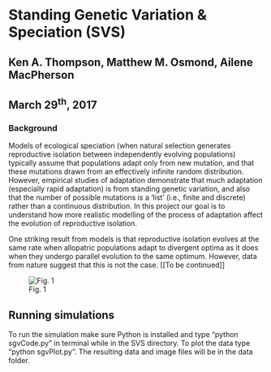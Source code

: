 # Standing Genetic Variation & Speciation (SVS)
## Ken A. Thompson, Matthew M. Osmond, Ailene MacPherson
## March 29^th^, 2017

### Background

Models of ecological speciation (when natural selection generates reproductive isolation between independently evolving populations) typically assume that populations adapt only from new mutation, and that these mutations drawn from an effectively infinite random distribution. However, empirical studies of adaptation demonstrate that much adaptation (especially rapid adaptation) is from standing genetic variation, and also that the number of possible mutations is a 'list' (i.e., finite and discrete) rather than a continuous distribution. In this project our goal is to understand how more realistic modelling of the process of adaptation affect the evolution of reproductive isolation.

One striking result from models is that reproductive isolation evolves at the same rate when allopatric populations adapt to divergent optima as it does when they undergo parallel evolution to the same optimum. However, data from nature suggest that this is not the case. [[To be continued]]

![Fig. 1](Figs/Conceptual/2017-03-15-SVS_onlyDNM_Fig.png)




## Running simulations
To run the simulation make sure Python is installed and type "python sgvCode.py" in terminal while in the SVS directory. To plot the data type "python sgvPlot.py". The resulting data and image files will be in the data folder. 
